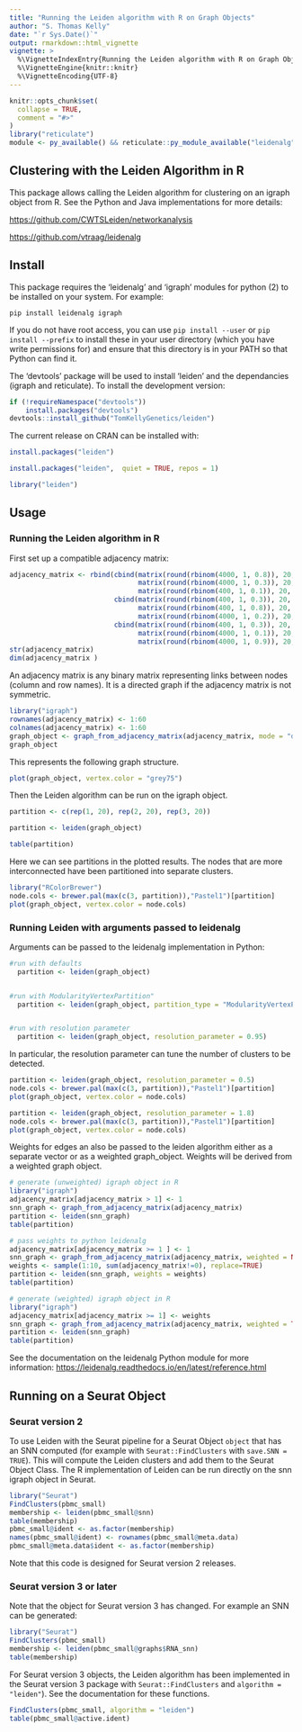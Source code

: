 ```yaml
---
title: "Running the Leiden algorithm with R on Graph Objects"
author: "S. Thomas Kelly"
date: "`r Sys.Date()`"
output: rmarkdown::html_vignette
vignette: >
  %\VignetteIndexEntry{Running the Leiden algorithm with R on Graph Objects}
  %\VignetteEngine{knitr::knitr}
  %\VignetteEncoding{UTF-8}
---
```


```r
knitr::opts_chunk$set(
  collapse = TRUE,
  comment = "#>"
)
library("reticulate")
module <- py_available() && reticulate::py_module_available("leidenalg") && reticulate::py_module_available("igraph")
```

## Clustering with the Leiden Algorithm in R

This package allows calling the Leiden algorithm for clustering on an igraph object from R. See the Python and Java implementations for more details: 

[https://github.com/CWTSLeiden/networkanalysis](https://github.com/CWTSLeiden/networkanalysis)

[https://github.com/vtraag/leidenalg](https://github.com/vtraag/leidenalg)

## Install

This package requires the 'leidenalg' and 'igraph' modules for python (2) to be installed on your system. For example:

``pip install leidenalg igraph``

If you do not have root access, you can use `pip install --user` or `pip install --prefix` to install these in your user directory (which you have write permissions for) and ensure that this directory is in your PATH so that Python can find it.

The 'devtools' package will be used to install 'leiden' and the dependancies (igraph and reticulate). To install the development version:

```r
if (!requireNamespace("devtools"))
    install.packages("devtools")
devtools::install_github("TomKellyGenetics/leiden")
```

The current release on CRAN can be installed with:

```r
install.packages("leiden")
```

```r
install.packages("leiden",  quiet = TRUE, repos = 1)
```

```r
library("leiden")
```

## Usage

### Running the Leiden algorithm in R

First set up a compatible adjacency matrix:

```r
adjacency_matrix <- rbind(cbind(matrix(round(rbinom(4000, 1, 0.8)), 20, 20),
                                matrix(round(rbinom(4000, 1, 0.3)), 20, 20), 
                                matrix(round(rbinom(400, 1, 0.1)), 20, 20)),
                          cbind(matrix(round(rbinom(400, 1, 0.3)), 20, 20), 
                                matrix(round(rbinom(400, 1, 0.8)), 20, 20), 
                                matrix(round(rbinom(4000, 1, 0.2)), 20, 20)),
                          cbind(matrix(round(rbinom(400, 1, 0.3)), 20, 20), 
                                matrix(round(rbinom(4000, 1, 0.1)), 20, 20), 
                                matrix(round(rbinom(4000, 1, 0.9)), 20, 20)))
str(adjacency_matrix)
dim(adjacency_matrix )
```

An adjacency matrix is any binary matrix representing links between nodes (column and row names). It is a directed graph if the adjacency matrix is not symmetric. 

```r
library("igraph")
rownames(adjacency_matrix) <- 1:60
colnames(adjacency_matrix) <- 1:60
graph_object <- graph_from_adjacency_matrix(adjacency_matrix, mode = "directed")
graph_object
```

This represents the following graph structure.

```r
plot(graph_object, vertex.color = "grey75")
```

Then the Leiden algorithm can be run on the igraph object.

```r
partition <- c(rep(1, 20), rep(2, 20), rep(3, 20))
```

```r
partition <- leiden(graph_object)
```

```r
table(partition)
```

Here we can see partitions in the plotted results. The nodes that are more interconnected have been partitioned into separate clusters.

```r
library("RColorBrewer")
node.cols <- brewer.pal(max(c(3, partition)),"Pastel1")[partition]
plot(graph_object, vertex.color = node.cols)
```

### Running Leiden with arguments passed to leidenalg

Arguments can be passed to the leidenalg implementation in Python:

```r
#run with defaults
  partition <- leiden(graph_object)


#run with ModularityVertexPartition"
  partition <- leiden(graph_object, partition_type = "ModularityVertexPartition")


#run with resolution parameter
  partition <- leiden(graph_object, resolution_parameter = 0.95)
```

In particular, the resolution parameter can tune the number of clusters to be detected.

```r
partition <- leiden(graph_object, resolution_parameter = 0.5)
node.cols <- brewer.pal(max(c(3, partition)),"Pastel1")[partition]
plot(graph_object, vertex.color = node.cols)
```


```r
partition <- leiden(graph_object, resolution_parameter = 1.8)
node.cols <- brewer.pal(max(c(3, partition)),"Pastel1")[partition]
plot(graph_object, vertex.color = node.cols)
```

Weights for edges an also be passed to the leiden algorithm either as a separate vector or as a weighted graph_object. Weights will be derived from a weighted graph object.

```r
# generate (unweighted) igraph object in R
library("igraph")
adjacency_matrix[adjacency_matrix > 1] <- 1
snn_graph <- graph_from_adjacency_matrix(adjacency_matrix)
partition <- leiden(snn_graph)
table(partition)
```

```r
# pass weights to python leidenalg
adjacency_matrix[adjacency_matrix >= 1 ] <- 1
snn_graph <- graph_from_adjacency_matrix(adjacency_matrix, weighted = NULL)
weights <- sample(1:10, sum(adjacency_matrix!=0), replace=TRUE)
partition <- leiden(snn_graph, weights = weights)
table(partition)
```

```r
# generate (weighted) igraph object in R
library("igraph")
adjacency_matrix[adjacency_matrix >= 1] <- weights
snn_graph <- graph_from_adjacency_matrix(adjacency_matrix, weighted = TRUE)
partition <- leiden(snn_graph)
table(partition)
```

See the documentation on the leidenalg Python module for more information: [https://leidenalg.readthedocs.io/en/latest/reference.html](https://leidenalg.readthedocs.io/en/latest/reference.html)

## Running on a Seurat Object

### Seurat version 2

To use Leiden with the Seurat pipeline for a Seurat Object `object` that has an SNN computed (for example with `Seurat::FindClusters` with `save.SNN = TRUE`). This will compute the Leiden clusters and add them to the Seurat Object Class. The R implementation of Leiden can be run directly on the snn igraph object in Seurat. 

```r
library("Seurat")
FindClusters(pbmc_small)
membership <- leiden(pbmc_small@snn)
table(membership)
pbmc_small@ident <- as.factor(membership)
names(pbmc_small@ident) <- rownames(pbmc_small@meta.data)
pbmc_small@meta.data$ident <- as.factor(membership)
```

Note that this code is designed for Seurat version 2 releases.


### Seurat version 3 or later

Note that the object for Seurat version 3 has changed. For example an SNN can be generated:

```r
library("Seurat")
FindClusters(pbmc_small)
membership <- leiden(pbmc_small@graphs$RNA_snn)
table(membership)
```

For Seurat version 3 objects, the Leiden algorithm has been implemented in the Seurat version 3 package with `Seurat::FindClusters` and `algorithm = "leiden"`).  See the documentation for these functions.

```r
FindClusters(pbmc_small, algorithm = "leiden")
table(pbmc_small@active.ident)
```
